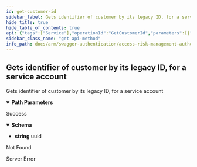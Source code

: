 ```yaml
---
id: get-customer-id
sidebar_label: Gets identifier of customer by its legacy ID, for a service account
hide_title: true
hide_table_of_contents: true
api: {"tags":["Service"],"operationId":"GetCustomerId","parameters":[{"name":"accountId","in":"path","description":"Legacy account ID.","required":true,"schema":{"type":"integer","format":"int32"}}],"responses":{"200":{"description":"Success","content":{"application/json":{"schema":{"format":"uuid","type":"string"}}}},"404":{"description":"Not Found"},"500":{"description":"Server Error"}},"description":"Gets identifier of customer by its legacy ID, for a service account","method":"get","path":"/api/service/customerId/{accountId}","info":{"version":"1.0","title":"Access Risk Management Authentication Services"},"postman":{"name":"Gets identifier of customer by its legacy ID, for a service account","description":{"type":"text/plain"},"url":{"path":["api","service","customerId",":accountId"],"host":["{{baseUrl}}"],"query":[],"variable":[{"disabled":false,"description":{"content":"(Required) Legacy account ID.","type":"text/plain"},"type":"any","value":"","key":"accountId"}]},"header":[{"key":"Accept","value":"application/json"}],"method":"GET"}}
sidebar_class_name: "get api-method"
info_path: docs/arm/swagger-authentication/access-risk-management-authentication-services
---
```



## Gets identifier of customer by its legacy ID, for a service account



Gets identifier of customer by its legacy ID, for a service account

<details style={{"marginBottom":"1rem"}} data-collapsed={false} open={true}><summary style={{}}><strong>Path Parameters</strong></summary><div><ul><ParamsItem className={"paramsItem"} param={{"name":"accountId","in":"path","description":"Legacy account ID.","required":true,"schema":{"type":"integer","format":"int32"}}}></ParamsItem></ul></div></details><div><ApiTabs><TabItem label={"200"} value={"200"}><div>

Success

</div><div><MimeTabs groupId={"mime-type"}><TabItem label={"application/json"} value={"application/json"}><SchemaTabs groupId={"schema-tabs"}><TabItem label={"Schema"} value={"Schema"}><details style={{}} data-collapsed={false} open={true}><summary style={{"textAlign":"left"}}><strong>Schema</strong></summary><div style={{"textAlign":"left","marginLeft":"1rem"}}></div><ul style={{"marginLeft":"1rem"}}><li><div><strong>string</strong><span style={{"opacity":"0.6"}}> uuid</span></div></li></ul></details></TabItem></SchemaTabs></TabItem></MimeTabs></div></TabItem><TabItem label={"404"} value={"404"}><div>

Not Found

</div><div></div></TabItem><TabItem label={"500"} value={"500"}><div>

Server Error

</div><div></div></TabItem></ApiTabs></div>
      